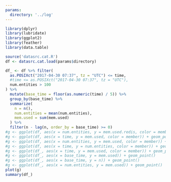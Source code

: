 ```yaml
---
params:
  directory: '../log'
---
```



```r
library(dplyr)
library(lubridate)
library(ggplot2)
library(feather)
library(data.table)
```

```r
source('datasrc.cat.R')
df <- datasrc.cat.load(params$directory)
```

```r
df_ <- df %>% filter(
  as.POSIXct("2017-04-30 07:37", tz = "UTC") <= time,
  #time <= as.POSIXct("2017-04-30 07:37", tz = "UTC"),
  num.entities > 100
) %>%
  mutate(base_time = floor(as.numeric(time) / 5)) %>%
  group_by(base_time) %>%
  summarize(
    n = n(),
    num.entities = mean(num.entities),
    mem.used = sum(mem.used)
  ) %>%
  filter(n - lag(n, order_by = base_time) >= 0)
#g <- ggplot(df, aes(x = num.entities, y = mem.used.redis, color = member)) + geom_point() + geom_line()
#g <- ggplot(df, aes(x = time, y = mem.used, color = member)) + geom_point() + geom_line()
#g <- ggplot(df, aes(x = num.entities, y = mem.used, color = member)) + geom_point()
#g <- ggplot(df, aes(x = time, y = num.entities, color = member)) + geom_point()
#g <- ggplot(df_, aes(x = time, y = mem.used, color = member)) + geom_point()
#g <- ggplot(df_, aes(x = base_time, y = mem.used)) + geom_point()
#g <- ggplot(df_, aes(x = base_time, y = n)) + geom_point()
#g <- ggplot(df_, aes(x = num.entities, y = mem.used)) + geom_point()
plot(g)
summary(df_)
```
